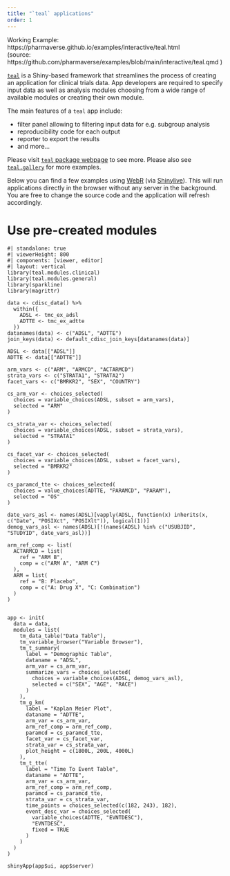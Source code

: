 ```yaml
---
title: "`teal` applications"
order: 1
---
```


Working Example: https://pharmaverse.github.io/examples/interactive/teal.html \
(source:  https://github.com/pharmaverse/examples/blob/main/interactive/teal.qmd )

[`teal`](https://insightsengineering.github.io/teal/latest-tag/) is a Shiny-based framework that streamlines the process of creating an application for clinical trials data. App developers are required to specify input data as well as analysis modules choosing from a wide range of available modules or creating their own module.

The main features of a `teal` app include:

* filter panel allowing to filtering input data for e.g. subgroup analysis
* reproducibility code for each output
* reporter to export the results
* and more...

Please visit [`teal` package webpage](https://insightsengineering.github.io/teal/latest-tag/) to see more. Please also see [`teal.gallery`](https://insightsengineering.github.io/teal.gallery/) for more examples.

Below you can find a few examples using [WebR](https://docs.r-wasm.org/webr/latest/) (via [Shinylive](https://shiny.posit.co/py/get-started/shinylive.html)). This will run applications directly in the browser without any server in the background. You are free to change the source code and the application will refresh accordingly.


# Use pre-created modules

```shinylive-r
#| standalone: true
#| viewerHeight: 800
#| components: [viewer, editor]
#| layout: vertical
library(teal.modules.clinical)
library(teal.modules.general)
library(sparkline)
library(magrittr)

data <- cdisc_data() %>%
  within({
    ADSL <- tmc_ex_adsl
    ADTTE <- tmc_ex_adtte
  })
datanames(data) <- c("ADSL", "ADTTE")
join_keys(data) <- default_cdisc_join_keys[datanames(data)]

ADSL <- data[["ADSL"]]
ADTTE <- data[["ADTTE"]]

arm_vars <- c("ARM", "ARMCD", "ACTARMCD")
strata_vars <- c("STRATA1", "STRATA2")
facet_vars <- c("BMRKR2", "SEX", "COUNTRY")

cs_arm_var <- choices_selected(
  choices = variable_choices(ADSL, subset = arm_vars),
  selected = "ARM"
)

cs_strata_var <- choices_selected(
  choices = variable_choices(ADSL, subset = strata_vars),
  selected = "STRATA1"
)

cs_facet_var <- choices_selected(
  choices = variable_choices(ADSL, subset = facet_vars),
  selected = "BMRKR2"
)

cs_paramcd_tte <- choices_selected(
  choices = value_choices(ADTTE, "PARAMCD", "PARAM"),
  selected = "OS"
)

date_vars_asl <- names(ADSL)[vapply(ADSL, function(x) inherits(x, c("Date", "POSIXct", "POSIXlt")), logical(1))]
demog_vars_asl <- names(ADSL)[!(names(ADSL) %in% c("USUBJID", "STUDYID", date_vars_asl))]

arm_ref_comp <- list(
  ACTARMCD = list(
    ref = "ARM B",
    comp = c("ARM A", "ARM C")
  ),
  ARM = list(
    ref = "B: Placebo",
    comp = c("A: Drug X", "C: Combination")
  )
)


app <- init(
  data = data,
  modules = list(
    tm_data_table("Data Table"),
    tm_variable_browser("Variable Browser"),
    tm_t_summary(
      label = "Demographic Table",
      dataname = "ADSL",
      arm_var = cs_arm_var,
      summarize_vars = choices_selected(
        choices = variable_choices(ADSL, demog_vars_asl),
        selected = c("SEX", "AGE", "RACE")
      )
    ),
    tm_g_km(
      label = "Kaplan Meier Plot",
      dataname = "ADTTE",
      arm_var = cs_arm_var,
      arm_ref_comp = arm_ref_comp,
      paramcd = cs_paramcd_tte,
      facet_var = cs_facet_var,
      strata_var = cs_strata_var,
      plot_height = c(1800L, 200L, 4000L)
    ),
    tm_t_tte(
      label = "Time To Event Table",
      dataname = "ADTTE",
      arm_var = cs_arm_var,
      arm_ref_comp = arm_ref_comp,
      paramcd = cs_paramcd_tte,
      strata_var = cs_strata_var,
      time_points = choices_selected(c(182, 243), 182),
      event_desc_var = choices_selected(
        variable_choices(ADTTE, "EVNTDESC"),
        "EVNTDESC",
        fixed = TRUE
      )
    )
  )
)

shinyApp(app$ui, app$server)
```

